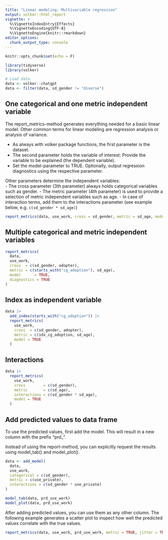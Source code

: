 ```yaml
---
title: "Linear modeling: Multivariable regression"
output: volker::html_report
vignette: >
  %\VignetteIndexEntry{Effects}
  %\VignetteEncoding{UTF-8}
  %\VignetteEngine{knitr::rmarkdown}
editor_options: 
  chunk_output_type: console
---
```


```r
knitr::opts_chunk$set(echo = F)

library(tidyverse)
library(volker)
```

```r

# Load data 
data <- volker::chatgpt
data <- filter(data, sd_gender != "diverse") 
```

## One categorical and one metric independent variable

The report_metrics-method generates everything needed for a basic linear model. 
Other common terms for linear modeling are regression analysis or analysis of variance.

- As always with volker package functions, the first parameter is the dataset.
- The second parameter holds the variable of interest: Provide the variable to be explained (the dependent variable).
- Set the model-parameter to TRUE. Optionally, output regression diagnostics using the respective parameter.

Other parameters determine the independent variables:  
- The cross parameter (3th parameter) always holds categorical variables such as gender.
- The metric parameter (4th parameter) is used to provide a selection of metric independent variables such as age.
- In case of interaction terms, add them to the interactions parameter (see example below, e.g. `c(sd_gender * sd_age)`)  


```r

report_metrics(data, use_work, cross = sd_gender, metric = sd_age, model = TRUE, diagnostics = TRUE)

```


## Multiple categorical and metric independent variables
```r

report_metrics(
  data,
  use_work, 
  cross  = c(sd_gender, adopter), 
  metric = c(starts_with("cg_adoption"), sd_age), 
  model      = TRUE,
  diagnostics = TRUE
)

```


## Index as independent variable

```r

data |> 
  add_index(starts_with("cg_adoption")) |> 
  report_metrics(
    use_work, 
    cross  = c(sd_gender, adopter), 
    metric = c(idx_cg_adoption, sd_age),
    model = TRUE
  )

```


## Interactions
```r

data |> 
  report_metrics(
    use_work, 
    cross        = c(sd_gender), 
    metric       = c(sd_age),
    interactions = c(sd_gender * sd_age),
    model = TRUE
  )

```

## Add predicted values to data frame

To use the predicted values, first add the model. 
This will result in a new column with the prefix "prd_".

Instead of using the report-method, you can explicitly request the results 
using model_tab() and model_plot().


```r

data <- add_model(
  data, 
  use_work, 
  categorical = c(sd_gender), 
  metric = c(use_private),
  interactions = c(sd_gender * use_private)
)

model_tab(data, prd_use_work)
model_plot(data, prd_use_work)
```

After adding predicted values, you can use them as any other column. 
The following example generates a scatter plot to inspect how well the
predicted values correlate with the true values.


```r

report_metrics(data, use_work, prd_use_work, metric = TRUE, jitter = TRUE)

```


